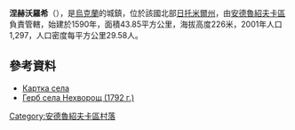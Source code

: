 {{coord|49|57|48|N|28|57|22|E|scale:30000|display=title}}

'''涅赫沃羅希'''（{{lang-uk|Нехворощ}}），是[[烏克蘭|烏克蘭]]的城鎮，位於該國北部[[日托米爾州|日托米爾州]]，由[[安德魯紹夫卡區|安德魯紹夫卡區]]負責管轄，始建於1590年，面積43.85平方公里，海拔高度226米，2001年人口1,297，人口密度每平方公里29.58人。


==參考資料==
* [http://gska2.rada.gov.ua/pls/z7502/A005?rdat1=29.03.2006&rf7571=8679 Картка села]{{dead link|date=2018年3月 |bot=InternetArchiveBot |fix-attempted=yes }}
* [https://web.archive.org/web/20070930224712/http://geraldika.ru/symbols.php?coatid=9178 Герб села Нехворощ (1792 г.)]

[[Category:安德魯紹夫卡區村落|Category:安德魯紹夫卡區村落]]